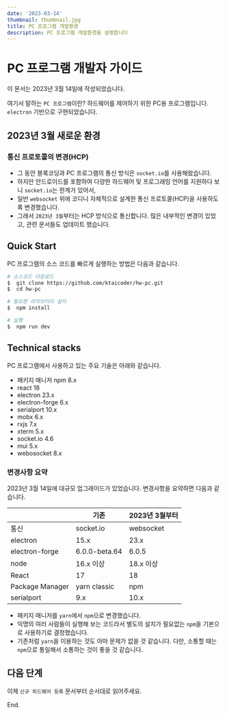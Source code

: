 ```yaml
---
date: '2023-03-14'
thumbnail: thumbnail.jpg
title: PC 프로그램 개발환경
description: PC 프로그램 개발환경을 설명합니다
---
```


# PC 프로그램 개발자 가이드

<MdxTextBox>
    <Box sx={{ color: 'secondary.main', fontWeight: 600 }}>이 문서는 2023년 3월 14일에 작성되었습니다.</Box>
</MdxTextBox>

여기서 말하는 `PC 프로그램`이란? 하드웨어를 제어하기 위한 PC용 프로그램입니다. `electron` 기반으로 구현되었습니다.

## 2023년 3월 새로운 환경

### 통신 프로토콜의 변경(HCP)

-   그 동안 블록코딩과 PC 프로그램의 통신 방식은 `socket.io`를 사용해왔습니다.
-   하지만 안드로이드를 포함하여 다양한 하드웨어 및 프로그래밍 언어를 지원하다 보니 `socket.io`는 한계가 있어서,
-   일반 `websocket` 위에 코디니 자체적으로 설계한 통신 프로토콜(HCP)을 사용하도록 변경했습니다.
-   그래서 `2023년 3월`부터는 HCP 방식으로 통신합니다. 많은 내부적인 변경이 있었고, 관련 문서들도 업데이트 했습니다.

## Quick Start

PC 프로그램의 소스 코드를 빠르게 실행하는 방법은 다음과 같습니다.

```bash
# 소스코드 다운로드
$  git clone https://github.com/ktaicoder/hw-pc.git
$  cd hw-pc

# 필요한 라이브러리 설치
$  npm install

# 실행
$  npm run dev
```

## Technical stacks

PC 프로그램에서 사용하고 있는 주요 기술은 아래와 같습니다.

-   패키지 매니저 npm 8.x
-   react 18
-   electron 23.x
-   electron-forge 6.x
-   serialport 10.x
-   mobx 6.x
-   rxjs 7.x
-   xterm 5.x
-   socket.io 4.6
-   mui 5.x
-   webosocket 8.x

### 변경사항 요약

2023년 3월 14일에 대규모 업그래이드가 있었습니다. 변경사항을 요약하면 다음과 같습니다.

|                 | 기존          | 2023년 3월부터 |
| --------------- | ------------- | -------------- |
| 통신            | socket.io     | websocket      |
| electron        | 15.x          | 23.x           |
| electron-forge  | 6.0.0-beta.64 | 6.0.5          |
| node            | 16.x 이상     | 18.x 이상      |
| React           | 17            | 18             |
| Package Manager | yarn classic  | npm            |
| serialport      | 9.x           | 10.x           |

-   패키지 매니저를 `yarn`에서 `npm`으로 변경했습니다.
-   익명의 여러 사람들이 실행해 보는 코드라서
    별도의 설치가 필요없는 `npm`을 기본으로 사용하기로 결정했습니다.
-   기존처럼 `yarn`을 이용하는 것도 아마 문제가 없을 것 같습니다.
    다만, 소통할 때는 `npm`으로 통일해서 소통하는 것이 좋을 것 같습니다.

## 다음 단계

이제 `신규 하드웨어 등록` 문서부터 순서대로 읽어주세요.

End.
